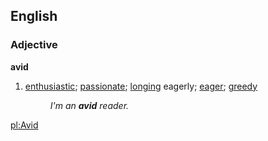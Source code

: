 ==English==
===Adjective===
'''avid'''
# [[enthusiastic]]; [[passionate]]; [[long]]ing eagerly; [[eager]]; [[greedy]]
#:''I'm an '''avid''' reader.''

[[pl:Avid]]